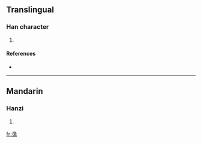 ==Translingual==

===Han character===
{{Han char|rn=85|rad=水|as=14|sn=18|four=1212<sub>7</sub>|canj=水水廿月 (EETB)}}

# {{defn|Han|sort=水14}}

====References====
* {{Han ref|kx=0657.361|dkj=18628|hdz=31765.100|uh=6FF7|ud=28663|bh=EFF7|bd=61431}}

----

==Mandarin==

===Hanzi===
{{cmn-hanzi|pin=[[fèi]] ([[fei4]])|wg=fei<sup>4</sup>}}

# {{defn|Mandarin|sort=水14}}

[[fr:濷]]